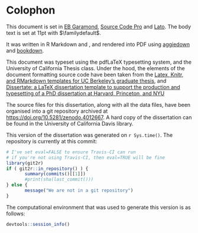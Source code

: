 # Colophon {-}

\chaptermark{Colophon}

This document is set in [EB Garamond](https://github.com/georgd/EB-Garamond), [Source Code Pro](https://github.com/adobe-fonts/source-code-pro/) and [Lato](http://www.latofonts.com/lato-free-fonts/). The body text is set at 11pt with $\familydefault$. 

It was written in R Markdown and \LaTeX, and rendered into PDF using [aggiedown](https://github.com/ryanpeek/aggiedown) and [bookdown](https://github.com/rstudio/bookdown). 

This document was typeset using the pdfLaTeX typesetting system, and the University of California Thesis class. Under the hood, the elements of the document formatting source code have been taken from the [Latex, Knitr, and RMarkdown templates for UC Berkeley's graduate thesis](https://github.com/stevenpollack/ucbthesis), and [Dissertate: a LaTeX dissertation template to support the production and typesetting of a PhD dissertation at Harvard, Princeton, and NYU](https://github.com/suchow/Dissertate)

The source files for this dissertation,
along with all the data files,
have been organised into a git repository archived at
[https://doi.org/10.5281/zenodo.4012667](https://doi.org/10.5281/zenodo.4012667).
A hard copy of the dissertation can be found in the University of California Davis library.

This version of the dissertation was generated on `r Sys.time()`. The repository is currently at this commit:
```r
# I've set eval=FALSE to ensure Travis-CI can run
# if you're not using Travis-CI, then eval=TRUE will be fine
library(git2r)
if ( git2r::in_repository() ) {
       summary(commits()[[1]]) 
       #print(sha(last_commit()))
} else { 
       message("We are not in a git repository") 
}
```

The computational environment that was used to generate this version is as follows:

```r
devtools::session_info()
```
